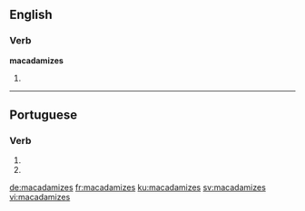 ==English==

===Verb===
'''macadamizes'''

# {{third-person singular of|macadamize}}

----
==Portuguese==

===Verb===
{{head|pt|verb form}}
# {{conjugation of|macadamizar||2|s|present|subjunctive|lang=pt}}
# {{conjugation of|macadamizar||2|s|negative|imperative|lang=pt}}
{{rfc-auto}}

[[de:macadamizes]]
[[fr:macadamizes]]
[[ku:macadamizes]]
[[sv:macadamizes]]
[[vi:macadamizes]]